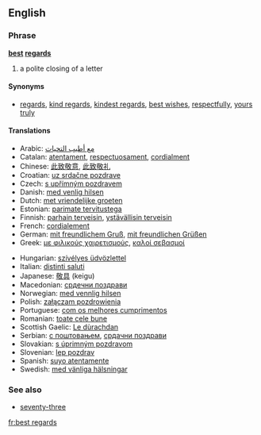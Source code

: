 ==English==

===Phrase===
'''[[best]] [[regards]]'''
# a polite closing of a letter

====Synonyms====
*[[regards]], [[kind regards]], [[kindest regards]], [[best wishes]], [[respectfully]], [[yours truly]]

====Translations====

{{top}}
*Arabic: [[مع أطيب التحيات]]
*Catalan: [[atentament]], [[respectuosament]], [[cordialment]]
*Chinese: [[此致敬意]], [[此致敬礼]]
*Croatian: [[uz srdačne pozdrave]]
*Czech: [[s upřímným pozdravem]]
*Danish: [[med venlig hilsen]]
*Dutch: [[met vriendelijke groeten]]
*Estonian: [[parimate tervitustega]]
*Finnish: [[parhain terveisin]], [[ystävällisin terveisin]]
*French: [[cordialement]]
*German: [[mit freundlichem Gruß]], [[mit freundlichen Grüßen]]
*Greek: [[με φιλικούς χαιρετισμούς]], [[καλοί σεβασμοί]]
{{mid}}
*Hungarian: [[szívélyes üdvözlettel]]
*Italian: [[distinti saluti]]
*Japanese: [[敬具]] (keigu)
*Macedonian: [[срдечни поздрави]]
*Norwegian: [[med vennlig hilsen]]
*Polish: [[załączam pozdrowienia]]
*Portuguese: [[com os melhores cumprimentos]]
*Romanian: [[toate cele bune]]
*Scottish Gaelic: [[Le dùrachdan]]
*Serbian: [[с поштовањем]], [[срдачни поздрави]]
*Slovakian: [[s úprimným pozdravom]]
*Slovenian: [[lep pozdrav]]
*Spanish: [[suyo atentamente]]
*Swedish: [[med vänliga hälsningar]]
{{bottom}}

===See also===
*[[seventy-three]]

[[fr:best regards]]